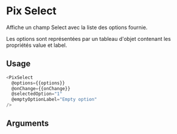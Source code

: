 
<Meta
  title='Form/Select'
  component='PixSelect'
  decorators={[centered]}
  argTypes={stories.argTypes}
/>

# Pix Select

Affiche un champ Select avec la liste des options fournie.

Les options sont représentées par un tableau d'objet contenant les propriétés value et label.

<Canvas>
  <Story name="Select" story={stories.select} height="60px" />
</Canvas>

## Usage

```js
<PixSelect
  @options={{options}}
  @onChange={{onChange}}
  @selectedOption="1"
  @emptyOptionLabel="Empty option"
/>
```

## Arguments

<ArgsTable story="Select" />
